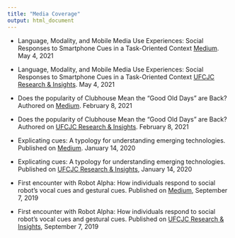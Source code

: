 ```yaml
---
title: "Media Coverage"
output: html_document
---
```


- Language, Modality, and Mobile Media Use Experiences: Social Responses to Smartphone Cues in a Task-Oriented Context [Medium](https://medium.com/university-of-florida-college-of-journalism-and/language-modality-and-mobile-media-use-experiences-social-responses-to-smartphone-cues-in-a-7fa7e07376e6). May 4, 2021

- Language, Modality, and Mobile Media Use Experiences: Social Responses to Smartphone Cues in a Task-Oriented Context [UFCJC Research & Insights](https://www.jou.ufl.edu/insights/language-modality-and-mobile-media-use-experiences-social-responses-to-smartphone-cues-in-a-task-oriented-context/). May 4, 2021

- Does the popularity of Clubhouse Mean the “Good Old Days” are Back? Authored on [Medium](https://medium.com/university-of-florida-college-of-journalism-and/does-the-popularity-of-clubhouse-mean-the-good-old-days-are-back-69a863a3918e). February 8, 2021

- Does the popularity of Clubhouse Mean the “Good Old Days” are Back? Authored on [UFCJC Research & Insights](https://www.jou.ufl.edu/insights/does-the-popularity-of-clubhouse-mean-the-good-old-days-are-back/). February 8, 2021

- Explicating cues: A typology for understanding emerging technologies. Published on [Medium](https://medium.com/university-of-florida-college-of-journalism-and/explicating-cues-a-typology-for-understanding-emerging-media-technologies-c76509e428a8). January 14, 2020

- Explicating cues: A typology for understanding emerging technologies. Published on [UFCJC Research & Insights](https://www.jou.ufl.edu/insights/explicating-cues-a-typology-for-understanding-emerging-media-technologies/), January 14, 2020

- First encounter with Robot Alpha: How individuals respond to social robot’s vocal cues and gestural cues. Published on [Medium](https://medium.com/university-of-florida-college-of-journalism-and/first-encounter-with-robot-alpha-how-individuals-respond-to-social-robots-vocal-cues-and-gestures-1395c8bb506d), September 7, 2019

- First encounter with Robot Alpha: How individuals respond to social robot’s vocal cues and gestural cues. Published on [UFCJC Research & Insights](https://www.jou.ufl.edu/insights/first-encounter-with-robot-alpha-how-individuals-respond-to-social-robots-vocal-cues-and-gestures/), September 7, 2019





